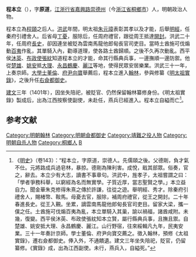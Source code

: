 '''程本立'''（{{bd|？||1402年|catIdx=}}），字'''原道'''，[[江浙行省|江浙行省]][[嘉興路|嘉興路]][[崇德州|崇德州]]（今[[浙江省|浙江省]][[桐鄉市|桐鄉市]]）人，明朝政治人物。

程本立為[[程頤|程頤]]之后人。[[洪武|洪武]]年間，明太祖[[朱元璋|朱元璋]]表彰其孝以及才能，后舉[[明經|明經]]，任秦府引禮舍人。后省母[[丁憂|丁憂]]，服除后，任周府禮官，跟從周王抵達[[開封|開封]]。洪武二十年，任周府[[長史|長史]]，卻因連坐被貶為雲南馬龍他郎甸長官司吏目。當時土酋施可伐煽動[[百夷|百夷]]作亂，其單騎入內，勸導道理，使各路土酋歸順。之後不久再次動亂。西平侯[[沐英|沐英]]、[[布政使|布政使]][[張紞|張紞]]知道程本立的才能，命其行縣典兵事，一邊撫順一邊防禦。他從[[楚雄府|楚雄]]、[[姚安|姚安]]抵[[大理|大理]]、[[永昌|永昌]][[鶴慶|鶴慶]]、[[麗江|麗江]]等地，使得民眾安居樂業。洪武三十一年，上奏京師。[[大學士|大學士]][[董倫|董倫]]、[[府尹|府尹]][[向寶|向寶]]舉薦后，程本立進入[[翰林|翰林]]，參與修纂《[[明太祖實錄|明太祖實錄]]》，之後升任[[右僉都御史|右僉都御史]]。

[[建文|建文]]三年（1401年），因坐失陪祀，被貶官、仍然保留翰林纂修身份。《明太祖實錄》製成后，出為江西按察使副使，未赴任，燕兵已經進入。程本立自縊而亡<ref>《[[明史|明史]]》（卷143）：“程本立，字原道，崇德人。先儒頤之後。父德剛，負才氣不仕。元將路成兵過皂林，暴掠。德剛為陳利害。成悅，戢其部眾。俗奏，官之，辭去。本立少有大志，讀書不事章句。洪武中，旌孝子，太祖嘗謂之曰：「學者爭務科舉，以窮經為名而無實學。子質近厚，當志聖賢之學。」本立益自力。聞金華朱克修得朱熹之傳於許謙，往從之遊。舉明經、秀才。除秦府引禮舍人，賜楮幣、鞍馬。母憂去官，服除，補周府禮官，從王之開封。二十年春進長史。從王入覲。坐累，謫雲南馬龍他郎甸長官司吏目。留家大梁，攜一僕之任。土酋施可伐煽百夷為亂，本立單騎入其巢，諭以禍福，諸酋咸附。未幾，復變。西平侯沐英、布政使張紞知本立賢，屬行縣典兵事，且撫且禦。自楚雄、姚安抵大理、永昌鶴慶、麗江。山行野宿，往來綏輯凡九年，民夷安業。三十一年奏計京師。學士董倫、府尹向寶交薦之。徵入翰林，預修《太祖實錄》，遷右僉都御史。俸入外，不通饋遺。建文三年坐失陪祀，貶官，仍留纂修。《實錄》成，出為江西副使。未行，燕兵入，自縊死。”</ref>。

==参考文献==
{{wikisource|明史/卷143}}
<div class="references-small">
<references />
</div>

{{明朝人物小作品}}
{{DEFAULTSORT:C}}
[[Category:明朝翰林|Category:明朝翰林]]
[[Category:明朝僉都御史|Category:明朝僉都御史]]
[[Category:靖難之役人物|Category:靖難之役人物]]
[[Category:明朝自杀人物|Category:明朝自杀人物]]
[[Category:桐鄉人|Category:桐鄉人]]
[[Category:程姓|B]]